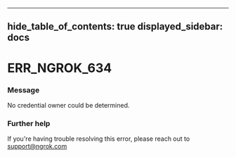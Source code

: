 

---
hide_table_of_contents: true
displayed_sidebar: docs
---


# ERR_NGROK_634

### Message
No credential owner could be determined.

<ErrorDetails />



### Further help
If you're having trouble resolving this error, please reach out to [support@ngrok.com](mailto:support@ngrok.com?subject=Help%20with%20ERR_NGROK_634)

